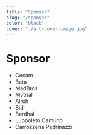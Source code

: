 ```yaml
---
title: "Sponsor"
slug: "/sponsor"
color: "black"
cover: "./art-cover-image.jpg"
---
```


# Sponsor

- Cecam
- Beta 
- MadBros
- Mytrial
- Airoh
- Sidi
- Bardhal
- Luppoleto Camuno
- Carrozzeria Pedrinazzi

